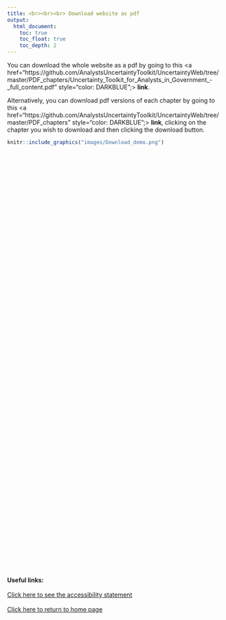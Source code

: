 ---
title: <br><br><br> Download website as pdf
output:
  html_document:
    toc: true
    toc_float: true
    toc_depth: 2
---

<style type="text/css">

.footer{
  position: relative; 
  margin-top: 1000px; 
  height = 100px; 
  width: 100%;
  text-align: left
}
.
</style>
You can download the whole website as a pdf by going to this <a href="https://github.com/AnalystsUncertaintyToolkit/UncertaintyWeb/tree/master/PDF_chapters/Uncertainty_Toolkit_for_Analysts_in_Government_-_full_content.pdf" style="color: DARKBLUE";> <b>link</b></a>.



Alternatively, you can download pdf versions of each chapter by going to this <a href="https://github.com/AnalystsUncertaintyToolkit/UncertaintyWeb/tree/master/PDF_chapters" style="color: DARKBLUE";> <b>link</b></a>, clicking on the chapter you wish to download and then clicking the download button.

```{r fig.align="center", echo=FALSE, out.width='100%'}

knitr::include_graphics("images/Download_demo.png")

```


<div class="footer">
<b>Useful links:</b>
<br><br>
<a href="accessibility.html">Click here to see the accessibility statement</a>
<br><br>
<a href="index.html">Click here to return to home page</a>
</div>
